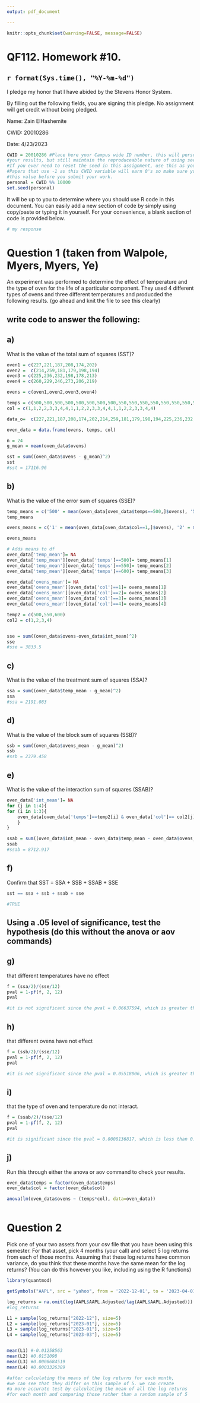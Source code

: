 ---
output: pdf_document

---

```{r global_options, include=FALSE}
knitr::opts_chunk$set(warning=FALSE, message=FALSE)
```



# QF112.  Homework #10.


## `r format(Sys.time(), "%Y-%m-%d")`

I pledge my honor that I have abided by the Stevens Honor System.

By filling out the following fields, you are signing this pledge.  No assignment will get credit without being pledged.

Name: Zain ElHashemite

CWID: 20010286

Date: 4/23/2023




```{r}
CWID = 20010286 #Place here your Campus wide ID number, this will personalize
#your results, but still maintain the reproduceable nature of using seeds.
#If you ever need to reset the seed in this assignment, use this as your seed
#Papers that use -1 as this CWID variable will earn 0's so make sure you change
#this value before you submit your work.
personal = CWID %% 10000
set.seed(personal)
```

It will be up to you to determine where you should use R code in this document.  You can easily add a new section of code by simply using copy/paste or typing it in yourself.  For your convenience, a blank section of code is provided below.

```{r}
# my response
```


# Question 1 (taken from Walpole, Myers, Myers, Ye)

An experiment was performed to determine the effect of temperature and the type of oven for the life of a particular component.  They used 4 different types of ovens and three different temperatures and producded the following results. (go ahead and knit the file to see this clearly)

\begin{tabular}{c c c c c}
Temperature&$O_1$&$O_2$&$O_3$&$O_4$\\
\hline
500&227&214&225&260\\
&221&259&236&229\\
\hline
550&187&181&232&246\\
&208&179&198&273\\
\hline
600&174&198&178&206\\
&202&194&213&219
\end{tabular}

## write code to answer the following:

## a)

What is the value of the total sum of squares (SST)?

```{r}

oven1 = c(227,221,187,208,174,202)
oven2 =  c(214,259,181,179,198,194)
oven3 = c(225,236,232,198,178,213)
oven4 = c(260,229,246,273,206,219)

ovens = c(oven1,oven2,oven3,oven4)

temps = c(500,500,500,500,500,500,500,500,550,550,550,550,550,550,550,550,600,600,600,600,600,600,600,600)
col = c(1,1,2,2,3,3,4,4,1,1,2,2,3,3,4,4,1,1,2,2,3,3,4,4)

data_o=  c(227,221,187,208,174,202,214,259,181,179,198,194,225,236,232,198,178,213,260,229,246,273,206,219)

oven_data = data.frame(ovens, temps, col)

n = 24
g_mean = mean(oven_data$ovens)

sst = sum((oven_data$ovens - g_mean)^2)
sst
#sst = 17116.96

```


## b)

What is the value of the error sum of squares (SSE)?

```{r}

temp_means = c('500' = mean(oven_data[oven_data$temps==500,]$ovens), '550' = mean(oven_data[oven_data$temps==550,]$ovens), '600' = mean(oven_data[oven_data$temps==600,]$ovens))
temp_means

ovens_means = c('1' = mean(oven_data[oven_data$col==1,]$ovens), '2' = mean(oven_data[oven_data$col==2,]$ovens), '3' = mean(oven_data[oven_data$col==3,]$ovens), '4' = mean(oven_data[oven_data$col==4,]$ovens))

ovens_means

# Adds means to df
oven_data['temp_mean']= NA
oven_data['temp_mean'][oven_data['temps']==500]= temp_means[1]
oven_data['temp_mean'][oven_data['temps']==550]= temp_means[2]
oven_data['temp_mean'][oven_data['temps']==600]= temp_means[3]

oven_data['ovens_mean']= NA
oven_data['ovens_mean'][oven_data['col']==1]= ovens_means[1]
oven_data['ovens_mean'][oven_data['col']==2]= ovens_means[2]
oven_data['ovens_mean'][oven_data['col']==3]= ovens_means[3]
oven_data['ovens_mean'][oven_data['col']==4]= ovens_means[4]

temp2 = c(500,550,600)
col2 = c(1,2,3,4)


sse = sum((oven_data$ovens-oven_data$int_mean)^2)
sse
#sse = 3833.5
```

## c) 

What is the value of the treatment sum of squares (SSA)?
```{r}

ssa = sum((oven_data$temp_mean - g_mean)^2)
ssa
#ssa = 2191.083
```


## d)

What is the value of the block sum of squares (SSB)?

```{r}
ssb = sum((oven_data$ovens_mean - g_mean)^2)
ssb
#ssb = 2379.458

```

## e)

What is the value of the interaction sum of squares (SSAB)?

```{r}

oven_data['int_mean']= NA
for (j in 1:4){
for (i in 1:3){
    oven_data[oven_data['temps']==temp2[i] & oven_data['col']== col2[j],] $int_mean = mean(subset(oven_data$ovens, oven_data$temps==temp2[i] & oven_data$col==col2[j]))
    }
}

ssab = sum((oven_data$int_mean - oven_data$temp_mean - oven_data$ovens_mean + g_mean)^2)
ssab
#ssab = 8712.917
```

## f)

Confirm that SST = SSA + SSB + SSAB + SSE
```{r}

sst == ssa + ssb + ssab + sse

#TRUE
```

## Using a .05 level of significance, test the hypothesis (do this without the anova or aov commands)

## g)

that different temperatures have no effect

```{r}


f = (ssa/2)/(sse/12)
pval = 1-pf(f, 2, 12)
pval

#it is not significant since the pval = 0.06637594, which is greater than 0.05
```

## h)

that different ovens have not effect

```{r}

f = (ssb/2)/(sse/12)
pval = 1-pf(f, 2, 12)
pval

#it is not significant since the pval = 0.05518006, which is greater than 0.05


```

## i)

that the type of oven and temperature do not interact.

```{r}

f = (ssab/2)/(sse/12)
pval = 1-pf(f, 2, 12)
pval

#it is significant since the pval = 0.0008136817, which is less than 0.05


```

## j)

Run this through either the anova or aov command to check your results.

```{r}

oven_data$temps = factor(oven_data$temps)
oven_data$col = factor(oven_data$col)

anova(lm(oven_data$ovens ~ (temps*col), data=oven_data))



```

# Question 2

Pick one of your two assets from your csv file that you have been using this semester.  For that asset, pick 4 months (your call) and select 5 log returns from each of those months.  Assuming that these log returns have common variance, do you think that these months have the same mean for the log returns? (You can do this however you like, including using the R functions)

```{r}

library(quantmod)

getSymbols("AAPL", src = "yahoo", from = '2022-12-01', to = '2023-04-01')

log_returns = na.omit(log(AAPL$AAPL.Adjusted/lag(AAPL$AAPL.Adjusted)))
#log_returns

L1 = sample(log_returns["2022-12"], size=5)
L2 = sample(log_returns["2023-01"], size=5)
L3 = sample(log_returns["2023-01"], size=5)
L4 = sample(log_returns["2023-03"], size=5)


mean(L1) #-0.01258563
mean(L2) #0.0151098
mean(L3) #0.0008684519
mean(L4) #0.0003326389

#after calculating the means of the log returns for each month, 
#we can see that they differ on this sample of 5. we can create
#a more accurate test by calculating the mean of all the log returns 
#for each month and comparing those rather than a random sample of 5



```



